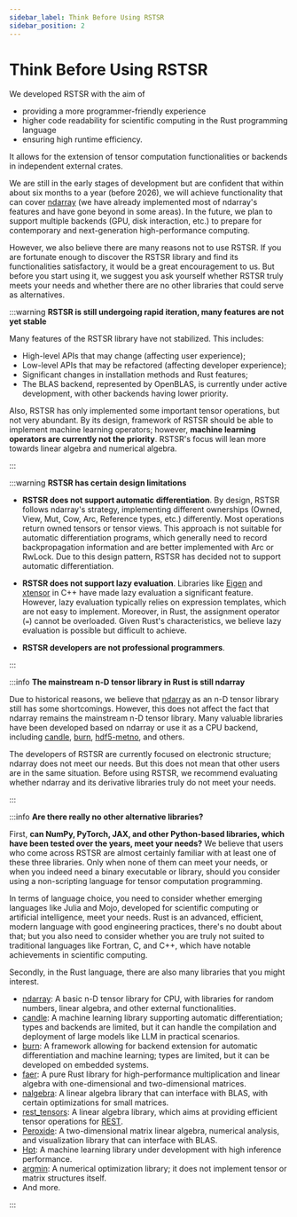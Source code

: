 ```yaml
---
sidebar_label: Think Before Using RSTSR
sidebar_position: 2
---
```


# Think Before Using RSTSR

We developed RSTSR with the aim of
- providing a more programmer-friendly experience
- higher code readability for scientific computing in the Rust programming language
- ensuring high runtime efficiency.

It allows for the extension of tensor computation functionalities or backends in independent external crates.

We are still in the early stages of development but are confident that within about six months to a year (before 2026), we will achieve functionality that can cover [ndarray](https://github.com/rust-ndarray/ndarray/) (we have already implemented most of ndarray's features and have gone beyond in some areas). In the future, we plan to support multiple backends (GPU, disk interaction, etc.) to prepare for contemporary and next-generation high-performance computing.

However, we also believe there are many reasons not to use RSTSR. If you are fortunate enough to discover the RSTSR library and find its functionalities satisfactory, it would be a great encouragement to us. But before you start using it, we suggest you ask yourself whether RSTSR truly meets your needs and whether there are no other libraries that could serve as alternatives.

:::warning **RSTSR is still undergoing rapid iteration, many features are not yet stable**

Many features of the RSTSR library have not stabilized. This includes:

- High-level APIs that may change (affecting user experience);
- Low-level APIs that may be refactored (affecting developer experience);
- Significant changes in installation methods and Rust features;
- The BLAS backend, represented by OpenBLAS, is currently under active development, with other backends having lower priority.

Also, RSTSR has only implemented some important tensor operations, but not very abundant. By its design, framework of RSTSR should be able to implement machine learning operators; however, **machine learning operators are currently not the priority**. RSTSR's focus will lean more towards linear algebra and numerical algebra.

:::

:::warning **RSTSR has certain design limitations**

- **RSTSR does not support automatic differentiation**. By design, RSTSR follows ndarray's strategy, implementing different ownerships (Owned, View, Mut, Cow, Arc, Reference types, etc.) differently. Most operations return owned tensors or tensor views. This approach is not suitable for automatic differentiation programs, which generally need to record backpropagation information and are better implemented with Arc or RwLock. Due to this design pattern, RSTSR has decided not to support automatic differentiation. 

- **RSTSR does not support lazy evaluation**. Libraries like [Eigen](https://eigen.tuxfamily.org/) and [xtensor](https://xtensor.readthedocs.io/) in C++ have made lazy evaluation a significant feature. However, lazy evaluation typically relies on expression templates, which are not easy to implement. Moreover, in Rust, the assignment operator (`=`) cannot be overloaded. Given Rust's characteristics, we believe lazy evaluation is possible but difficult to achieve.

- **RSTSR developers are not professional programmers**.

:::

:::info **The mainstream n-D tensor library in Rust is still ndarray**

Due to historical reasons, we believe that [ndarray](https://github.com/rust-ndarray/ndarray/) as an n-D tensor library still has some shortcomings. However, this does not affect the fact that ndarray remains the mainstream n-D tensor library. Many valuable libraries have been developed based on ndarray or use it as a CPU backend, including [candle](https://github.com/huggingface/candle), [burn](https://github.com/tracel-ai/burn), [hdf5-metno](https://github.com/metno/hdf5-rust), and others.

The developers of RSTSR are currently focused on electronic structure; ndarray does not meet our needs. But this does not mean that other users are in the same situation. Before using RSTSR, we recommend evaluating whether ndarray and its derivative libraries truly do not meet your needs.

:::

:::info **Are there really no other alternative libraries?**

First, **can NumPy, PyTorch, JAX, and other Python-based libraries, which have been tested over the years, meet your needs?** We believe that users who come across RSTSR are almost certainly familiar with at least one of these three libraries. Only when none of them can meet your needs, or when you indeed need a binary executable or library, should you consider using a non-scripting language for tensor computation programming.

In terms of language choice, you need to consider whether emerging languages like Julia and Mojo, developed for scientific computing or artificial intelligence, meet your needs. Rust is an advanced, efficient, modern language with good engineering practices, there's no doubt about that; but you also need to consider whether you are truly not suited to traditional languages like Fortran, C, and C++, which have notable achievements in scientific computing.

Secondly, in the Rust language, there are also many libraries that you might interest.
- [ndarray](https://github.com/rust-ndarray/ndarray/): A basic n-D tensor library for CPU, with libraries for random numbers, linear algebra, and other external functionalities.
- [candle](https://github.com/huggingface/candle): A machine learning library supporting automatic differentiation; types and backends are limited, but it can handle the compilation and deployment of large models like LLM in practical scenarios.
- [burn](https://github.com/tracel-ai/burn): A framework allowing for backend extension for automatic differentiation and machine learning; types are limited, but it can be developed on embedded systems.
- [faer](https://github.com/sarah-quinones/faer-rs): A pure Rust library for high-performance multiplication and linear algebra with one-dimensional and two-dimensional matrices.
- [nalgebra](https://nalgebra.org/): A linear algebra library that can interface with BLAS, with certain optimizations for small matrices.
- [rest_tensors](https://gitee.com/RESTGroup/rest_tensors): A linear algebra library, which aims at providing efficient tensor operations for [REST](https://gitee.com/RESTGroup/rest).
- [Peroxide](https://github.com/Axect/Peroxide): A two-dimensional matrix linear algebra, numerical analysis, and visualization library that can interface with BLAS.
- [Hpt](https://github.com/Jianqoq/Hpt): A machine learning library under development with high inference performance.
- [argmin](https://github.com/argmin-rs/argmin): A numerical optimization library; it does not implement tensor or matrix structures itself.
- And more.

:::